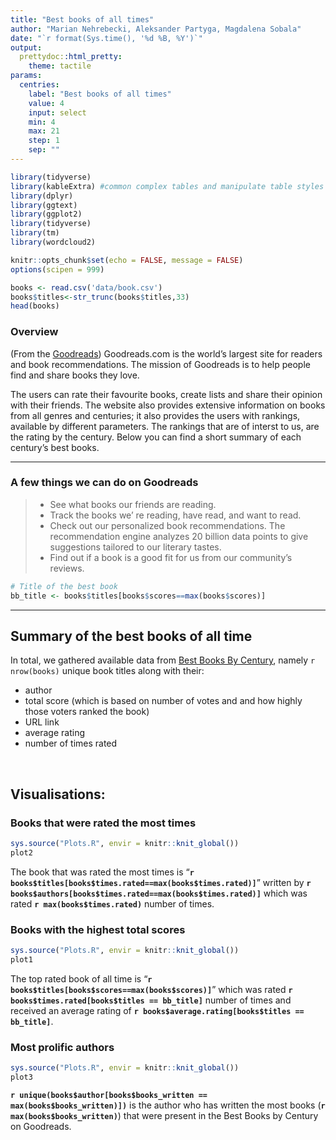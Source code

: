 ```yaml
---
title: "Best books of all times"
author: "Marian Nehrebecki, Aleksander Partyga, Magdalena Sobala"
date: "`r format(Sys.time(), '%d %B, %Y')`"
output:
  prettydoc::html_pretty:
    theme: tactile
params:
  centries: 
    label: "Best books of all times"
    value: 4
    input: select
    min: 4
    max: 21
    step: 1
    sep: ""
---
```


```r
library(tidyverse)
library(kableExtra) #common complex tables and manipulate table styles
library(dplyr)
library(ggtext)
library(ggplot2)
library(tidyverse)
library(tm)
library(wordcloud2)

knitr::opts_chunk$set(echo = FALSE, message = FALSE)
options(scipen = 999)
```



```r
books <- read.csv('data/book.csv')
books$titles<-str_trunc(books$titles,33)
head(books)
```

### Overview

(From the [Goodreads](https://www.goodreads.com)) Goodreads.com is the world’s largest site for readers and book recommendations. The mission of Goodreads  is to help people find and share books they love.

The users can rate their favourite books, create lists and share their opinion with their friends. The website also provides extensive information on books from all genres and centuries; it also provides the users with rankings, available by different parameters. The rankings that are of interst to us, are the rating by the century. Below you can find a short summary of each century's best books.

***


### A few things we can do on Goodreads

>* See what books our friends are reading. <br>
>* Track the books we' re reading, have read, and want to read.<br>
>* Check out our personalized book recommendations. The recommendation engine analyzes 20 billion data points to give suggestions tailored to our literary tastes. <br>
>* Find out if a book is a good fit for us from our community’s reviews.



```r
# Title of the best book
bb_title <- books$titles[books$scores==max(books$scores)]
```

***

## Summary of the best books of all time 

In total, we gathered available data from [Best Books By Century](https://www.goodreads.com/list/show/7), namely `r nrow(books)` unique book
titles along with their:

 * author
 * total score (which is based on number of votes and and how highly those voters ranked the book)
 * URL link
 * average rating
 * number of times rated


&nbsp;

## Visualisations: {.tabset}



### Books that were rated the most times 

```r
sys.source("Plots.R", envir = knitr::knit_global())
plot2
``` 

The book that was rated the most times is  "**`r books$titles[books$times.rated==max(books$times.rated)]`**" written by **`r books$authors[books$times.rated==max(books$times.rated)]`** which was rated **`r max(books$times.rated)`** number of times. 

### Books with the highest total scores

```r
sys.source("Plots.R", envir = knitr::knit_global())
plot1
```

The top rated book of all time is "**`r books$titles[books$scores==max(books$scores)]`**"  which was rated **`r books$times.rated[books$titles == bb_title]`** number of times and received an average rating of **`r books$average.rating[books$titles == bb_title]`**. 


### Most prolific authors

```r
sys.source("Plots.R", envir = knitr::knit_global())
plot3
```


**`r unique(books$author[books$books_written == max(books$books_written)])`** is the author who has written the most books  (**`r max(books$books_written)`**) that were present in the Best Books by Century on Goodreads.